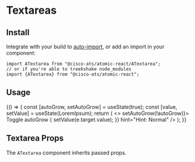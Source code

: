

<Meta title="Components/Textareas" component={ATextarea} />

# Textareas

## Install

Integrate with your build to [auto-import](?path=/docs/getting-started--page#integrating), or add an import in your component:

```
import ATextarea from "@cisco-ats/atomic-react/ATextarea";
// or if you're able to treekshake node_modules
import {ATextarea} from "@cisco-ats/atomic-react";
```

## Usage

<Preview>
  <Story name="usage-1">
    <div style={{maxWidth: 250}}>
      <div className="mb-4">
        <YourComponent>
          {() => {
            const [autoGrow, setAutoGrow] = useState(true);
            const [value, setValue] = useState(LoremIpsum);
            return (
              <>
                <ACheckbox
                  checked={autoGrow}
                  onClick={() => setAutoGrow(!autoGrow)}>
                  Toggle autoGrow
                </ACheckbox>
                <ATextarea
                  label="Label"
                  placeholder="Normal with autoGrow"
                  autoGrow={autoGrow}
                  disableGrammarly
                  value={value}
                  onChange={(e) => {
                    setValue(e.target.value);
                  }}
                  hint="Hint: Normal"
                />
              </>
            );
          }}
        </YourComponent>
      </div>
      <div className="mb-4">
        <ATextarea
          label="Label"
          placeholder="Disabled"
          disabled
          hint="Hint: Disabled"
        />
      </div>
      <div className="mb-4">
        <ATextarea
          label="Label"
          placeholder="Read-only State"
          readOnly
          hint="Hint: Read-only"
        />
      </div>
      <div className="mb-4">
        <ATextarea
          label="Label"
          validationState="warning"
          placeholder="Warning State"
          hint="Hint: Warning"
        />
      </div>
      <div className="mb-4">
        <ATextarea
          label="Label"
          validationState="danger"
          placeholder="Danger State"
          hint="Hint: Danger"
        />
      </div>
    </div>
  </Story>
</Preview>

## Textarea Props

The `ATextarea` component inherits passed props.

<Props of={ATextarea} />

